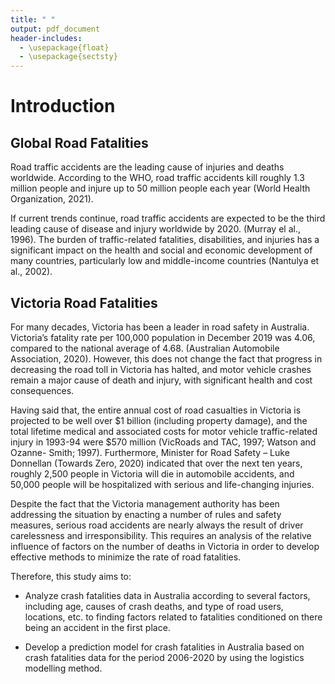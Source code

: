 ```yaml
---
title: " "
output: pdf_document
header-includes:
  - \usepackage{float}
  - \usepackage{sectsty}
---
```


# Introduction

## Global Road Fatalities

Road traffic accidents are the leading cause of injuries and deaths worldwide. According to the WHO, road traffic accidents kill roughly 1.3 million people and injure up to 50 million people each year (World Health Organization, 2021).

If current trends continue, road traffic accidents are expected to be the third leading cause of disease and injury worldwide by 2020. (Murray el al., 1996). The burden of traffic-related fatalities, disabilities, and injuries has a significant impact on the health and social and economic development of many countries, particularly low and middle-income countries (Nantulya et al., 2002).

## Victoria Road Fatalities

For many decades, Victoria has been a leader in road safety in Australia. Victoria's fatality rate per 100,000 population in December 2019 was 4.06, compared to the national average of 4.68. (Australian Automobile Association, 2020). However, this does not change the fact that progress in decreasing the road toll in Victoria has halted, and motor vehicle crashes remain a major cause of death and injury, with significant health and cost consequences.

Having said that, the entire annual cost of road casualties in Victoria is projected to be well over $1 billion (including property damage), and the total lifetime medical and associated costs for motor vehicle traffic-related injury in 1993-94 were $570 million (VicRoads and TAC, 1997; Watson and Ozanne- Smith; 1997). Furthermore, Minister for Road Safety – Luke Donnellan (Towards Zero, 2020) indicated that over the next ten years, roughly 2,500 people in Victoria will die in automobile accidents, and 50,000 people will be hospitalized with serious and life-changing injuries.

Despite the fact that the Victoria management authority has been addressing the situation by enacting a number of rules and safety measures, serious road accidents are nearly always the result of driver carelessness and irresponsibility. This requires an analysis of the relative influence of factors on the number of deaths in Victoria in order to develop effective methods to minimize the rate of road fatalities.

Therefore, this study aims to:  

*	Analyze crash fatalities data in Australia according to several factors, including age, causes of crash deaths, and type of road users, locations, etc. to finding factors related to fatalities conditioned on there being an accident in the first place.

*	Develop a prediction model for crash fatalities in Australia based on crash fatalities data for the period 2006-2020 by using the logistics modelling method. 
